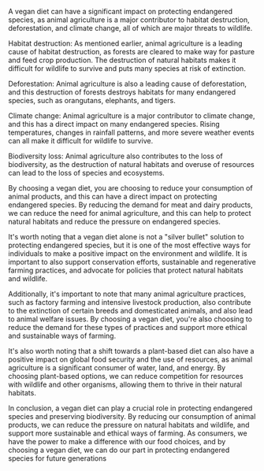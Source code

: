 A vegan diet can have a significant impact on protecting endangered species, as animal agriculture is a major contributor to habitat destruction, deforestation, and climate change, all of which are major threats to wildlife.

Habitat destruction: As mentioned earlier, animal agriculture is a leading cause of habitat destruction, as forests are cleared to make way for pasture and feed crop production. The destruction of natural habitats makes it difficult for wildlife to survive and puts many species at risk of extinction.

Deforestation: Animal agriculture is also a leading cause of deforestation, and this destruction of forests destroys habitats for many endangered species, such as orangutans, elephants, and tigers.

Climate change: Animal agriculture is a major contributor to climate change, and this has a direct impact on many endangered species. Rising temperatures, changes in rainfall patterns, and more severe weather events can all make it difficult for wildlife to survive.

Biodiversity loss: Animal agriculture also contributes to the loss of biodiversity, as the destruction of natural habitats and overuse of resources can lead to the loss of species and ecosystems.

By choosing a vegan diet, you are choosing to reduce your consumption of animal products, and this can have a direct impact on protecting endangered species. By reducing the demand for meat and dairy products, we can reduce the need for animal agriculture, and this can help to protect natural habitats and reduce the pressure on endangered species.

It's worth noting that a vegan diet alone is not a "silver bullet" solution to protecting endangered species, but it is one of the most effective ways for individuals to make a positive impact on the environment and wildlife. It is important to also support conservation efforts, sustainable and regenerative farming practices, and advocate for policies that protect natural habitats and wildlife.

Additionally, it's important to note that many animal agriculture practices, such as factory farming and intensive livestock production, also contribute to the extinction of certain breeds and domesticated animals, and also lead to animal welfare issues. By choosing a vegan diet, you're also choosing to reduce the demand for these types of practices and support more ethical and sustainable ways of farming.

It's also worth noting that a shift towards a plant-based diet can also have a positive impact on global food security and the use of resources, as animal agriculture is a significant consumer of water, land, and energy. By choosing plant-based options, we can reduce competition for resources with wildlife and other organisms, allowing them to thrive in their natural habitats.

In conclusion, a vegan diet can play a crucial role in protecting endangered species and preserving biodiversity. By reducing our consumption of animal products, we can reduce the pressure on natural habitats and wildlife, and support more sustainable and ethical ways of farming. As consumers, we have the power to make a difference with our food choices, and by choosing a vegan diet, we can do our part in protecting endangered species for future generations 